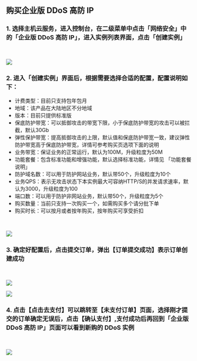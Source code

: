 ## **购买企业版 DDoS 高防 IP**

### 1. 选择主机云服务，进入控制台，在二级菜单中点击「网络安全」中的「企业版 DDoS 高防 IP」，进入实例列表界面，点击「创建实例」
<br>

![](https://dn-odum9helk.qbox.me/FtUR5n4sJ-D0Eadw2DV0nJnbiDmv)
<br>

### 2. 进入「创建实例」界面后，根据需要选择合适的配置，配置说明如下：
 * 计费类型：目前只支持包年包月
 * 地域：该产品在大陆地区不分地域
 * 版本：目前只提供标准版
 * 保底防护带宽：可以抵御攻击的带宽下限，小于保底防护带宽的攻击可以被拦截，默认30Gb
 * 弹性保护带宽：提高抵御攻击的上限，默认值和保底防护带宽一致，建议弹性防护带宽高于保底防护带宽，详情可参考购买页选项下面的说明
 * 业务带宽：保证业务的正常运行，默认为100M，升级粒度为50M
 * 功能套餐：包含标准功能和增强功能，默认选择标准功能，详情见 「功能套餐说明」
 * 防护域名数：可以用于防护网站业务，默认带50个，升级粒度为10个
 * 业务QPS：表示无攻击状态下本实例最大可容纳HTTP/S的并发请求速率，默认为3000，升级粒度为100
 * 端口数：可以用于防护非网站业务，默认带50个，升级粒度为5个
 * 购买数量：当前只支持一次购买一个，如需购买多个请分批下单
 * 购买时长：可以按月或者按年购买，按年购买可享受折扣

<br>

![](https://dn-odum9helk.qbox.me/FpcdkIaFqxpV7S_fsHv6upcAPxmK)
<br>

### 3. 确定好配置后，点击提交订单，弹出【订单提交成功】表示订单创建成功
<br>

![](https://dn-odum9helk.qbox.me/FlsCXFmRCmUt7byKXe0z7dpL8xD8)
<br>

![](https://dn-odum9helk.qbox.me/Fizi6mnWKNqusLmzNlOq6PGeOwpg)
<br>

### 4. 点击【点击去支付】可以跳转至【未支付订单】页面，选择刚才提交的订单确定无误后，点击【确认支付】,支付成功后再回到「企业版 DDoS 高防 IP」页面可以看到新购的 DDoS 实例
<br>

![](https://dn-odum9helk.qbox.me/FpRRbwnJqYqlSRebDj12J6rmfY7X)
<br>
